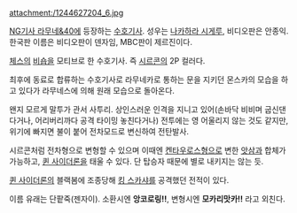 attachment:/1244627204_6.jpg

[[NG기사 라무네&40]]에 등장하는 [[수호기사]]. 성우는 [[나카하라 시게루]], 비디오판은 안종익. 한국판 이름은 비디오판이 덴자임, MBC판이 제르진이다.

[[체스]]의 [[비숍]]을 모티브로 한 수호기사. 즉 [[시르콘]]의 2P 컬러다.

최후에 동료로 합류하는 수호기사로 라무네카로 통하는 문을 지키던 몬스카의 모습을 하고 있다가 라무네스에 의해 원래 모습으로 돌아온다.

왠지 모르게 말투가 관서 사투리. 상인스러운 인격을 지니고 있어(손바닥 비비며 굽신댄다거나, 어리버리까다 공격 타이밍 놓친다거나) 전투에는 영 어울리지 않는 것도 같지만, 위기에 빠지면 불이 붙어 전차모드로 변신하여 전탄발사.

시르콘처럼 전차형으로 변형할 수 있으며 이때엔 [[켄타우로스]]형으로 변한 [[앗삼]]과 합체가 가능하고, [[퀸 사이더론]]을 태울 수 있다. 단 탑승자 때문에 별로 내키지는 않는 듯.

[[퀸 사이더론]]의 블랙봄에 조종당해 [[킹 스카샤]]를 공격했던 전적이 있다.

이름 유래는 단팥죽(젠자이). 소환시엔 '''앙코로링!!''', 변형시엔 '''모카리맛카!!''' 라고 외친다.
